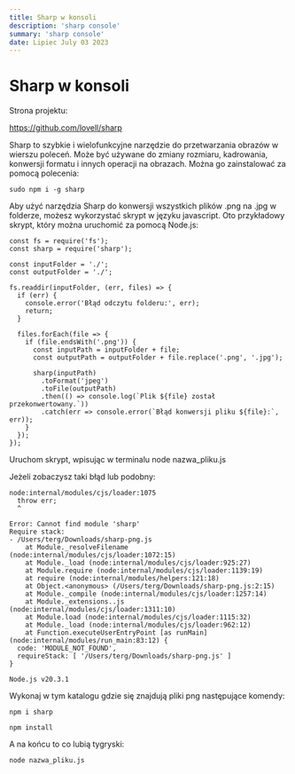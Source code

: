 ```yaml
---
title: Sharp w konsoli
description: 'sharp console'
summary: 'sharp console'
date: Lipiec July 03 2023
---
```


# Sharp w konsoli

Strona projektu:

https://github.com/lovell/sharp

Sharp to szybkie i wielofunkcyjne narzędzie do przetwarzania obrazów w wierszu poleceń. Może być używane do zmiany rozmiaru, kadrowania, konwersji formatu i innych operacji na obrazach. Można go zainstalować za pomocą polecenia:

```
sudo npm i -g sharp
```

Aby użyć narzędzia Sharp do konwersji wszystkich plików .png na .jpg w folderze, możesz wykorzystać skrypt w języku javascript. Oto przykładowy skrypt, który można uruchomić za pomocą Node.js:

```
const fs = require('fs');
const sharp = require('sharp');

const inputFolder = './';
const outputFolder = './';

fs.readdir(inputFolder, (err, files) => {
  if (err) {
    console.error('Błąd odczytu folderu:', err);
    return;
  }

  files.forEach(file => {
    if (file.endsWith('.png')) {
      const inputPath = inputFolder + file;
      const outputPath = outputFolder + file.replace('.png', '.jpg');

      sharp(inputPath)
        .toFormat('jpeg')
        .toFile(outputPath)
        .then(() => console.log(`Plik ${file} został przekonwertowany.`))
        .catch(err => console.error(`Błąd konwersji pliku ${file}:`, err));
    }
  });
});
```

Uruchom skrypt, wpisując w terminalu node nazwa_pliku.js

Jeżeli zobaczysz taki błąd lub podobny:

```
node:internal/modules/cjs/loader:1075
  throw err;
  ^

Error: Cannot find module 'sharp'
Require stack:
- /Users/terg/Downloads/sharp-png.js
    at Module._resolveFilename (node:internal/modules/cjs/loader:1072:15)
    at Module._load (node:internal/modules/cjs/loader:925:27)
    at Module.require (node:internal/modules/cjs/loader:1139:19)
    at require (node:internal/modules/helpers:121:18)
    at Object.<anonymous> (/Users/terg/Downloads/sharp-png.js:2:15)
    at Module._compile (node:internal/modules/cjs/loader:1257:14)
    at Module._extensions..js (node:internal/modules/cjs/loader:1311:10)
    at Module.load (node:internal/modules/cjs/loader:1115:32)
    at Module._load (node:internal/modules/cjs/loader:962:12)
    at Function.executeUserEntryPoint [as runMain] (node:internal/modules/run_main:83:12) {
  code: 'MODULE_NOT_FOUND',
  requireStack: [ '/Users/terg/Downloads/sharp-png.js' ]
}

Node.js v20.3.1
```

Wykonaj w tym katalogu gdzie się znajdują pliki png następujące komendy:

```
npm i sharp
```

```
npm install
```

A na końcu to co lubią tygryski:

```
node nazwa_pliku.js
```